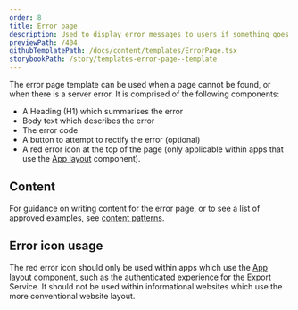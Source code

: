 ```yaml
---
order: 8
title: Error page
description: Used to display error messages to users if something goes wrong while loading the page.
previewPath: /404
githubTemplatePath: /docs/content/templates/ErrorPage.tsx
storybookPath: /story/templates-error-page--template
---
```


The error page template can be used when a page cannot be found, or when there is a server error. It is comprised of the following components:

- A Heading (H1) which summarises the error
- Body text which describes the error
- The error code
- A button to attempt to rectify the error (optional)
- A red error icon at the top of the page (only applicable within apps that use the [App layout](/components/app-layout) component).

## Content

For guidance on writing content for the error page, or to see a list of approved examples, see [content patterns](/content/content-patterns#error-pages).

## Error icon usage

The red error icon should only be used within apps which use the [App layout](/components/app-layout) component, such as the authenticated experience for the Export Service. It should not be used within informational websites which use the more conventional website layout.
